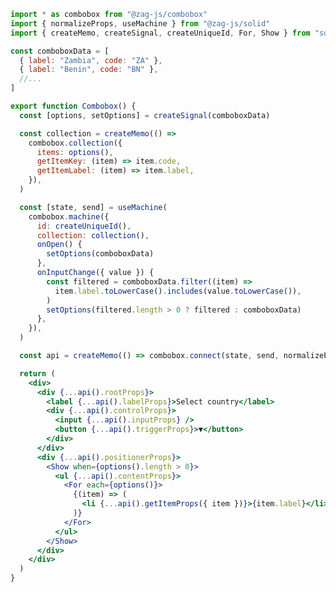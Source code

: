 ```jsx
import * as combobox from "@zag-js/combobox"
import { normalizeProps, useMachine } from "@zag-js/solid"
import { createMemo, createSignal, createUniqueId, For, Show } from "solid-js"

const comboboxData = [
  { label: "Zambia", code: "ZA" },
  { label: "Benin", code: "BN" },
  //...
]

export function Combobox() {
  const [options, setOptions] = createSignal(comboboxData)

  const collection = createMemo(() =>
    combobox.collection({
      items: options(),
      getItemKey: (item) => item.code,
      getItemLabel: (item) => item.label,
    }),
  )

  const [state, send] = useMachine(
    combobox.machine({
      id: createUniqueId(),
      collection: collection(),
      onOpen() {
        setOptions(comboboxData)
      },
      onInputChange({ value }) {
        const filtered = comboboxData.filter((item) =>
          item.label.toLowerCase().includes(value.toLowerCase()),
        )
        setOptions(filtered.length > 0 ? filtered : comboboxData)
      },
    }),
  )

  const api = createMemo(() => combobox.connect(state, send, normalizeProps))

  return (
    <div>
      <div {...api().rootProps}>
        <label {...api().labelProps}>Select country</label>
        <div {...api().controlProps}>
          <input {...api().inputProps} />
          <button {...api().triggerProps}>▼</button>
        </div>
      </div>
      <div {...api().positionerProps}>
        <Show when={options().length > 0}>
          <ul {...api().contentProps}>
            <For each={options()}>
              {(item) => (
                <li {...api().getItemProps({ item })}>{item.label}</li>
              )}
            </For>
          </ul>
        </Show>
      </div>
    </div>
  )
}
```

